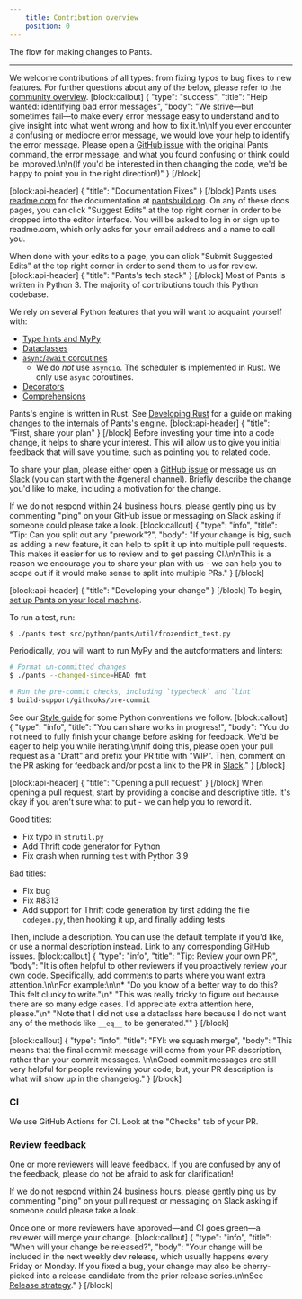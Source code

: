 ```yaml
---
    title: Contribution overview
    position: 0
---
```


The flow for making changes to Pants.

---

We welcome contributions of all types: from fixing typos to bug fixes to new features. For further questions about any of the below, please refer to the [community overview](doc:community).
[block:callout]
{
  "type": "success",
  "title": "Help wanted: identifying bad error messages",
  "body": "We strive—but sometimes fail—to make every error message easy to understand and to give insight into what went wrong and how to fix it.\n\nIf you ever encounter a confusing or mediocre error message, we would love your help to identify the error message. Please open a [GitHub issue](https://github.com/pantsbuild/pants/issues) with the original Pants command, the error message, and what you found confusing or think could be improved.\n\n(If you'd be interested in then changing the code, we'd be happy to point you in the right direction!)"
}
[/block]

[block:api-header]
{
  "title": "Documentation Fixes"
}
[/block]
Pants uses [readme.com](https://readme.com/) for the documentation at [pantsbuild.org](https://pantsbuild.org). On any of these docs pages, you can click "Suggest Edits" at the top right corner in order to be dropped into the editor interface. You will be asked to log in or sign up to readme.com, which only asks for your email address and a name to call you.

When done with your edits to a page, you can click "Submit Suggested Edits" at the top right corner in order to send them to us for review.
[block:api-header]
{
  "title": "Pants's tech stack"
}
[/block]
Most of Pants is written in Python 3. The majority of contributions touch this Python codebase.

We rely on several Python features that you will want to acquaint yourself with:

* [Type hints and MyPy](https://mypy.readthedocs.io/en/stable/)
* [Dataclasses](https://realpython.com/python-data-classes/)
* [`async`/`await` coroutines](https://www.python.org/dev/peps/pep-0492)
    * We do _not_ use `asyncio`. The scheduler is implemented in Rust. We only use `async` coroutines.
* [Decorators](https://realpython.com/primer-on-python-decorators/)
* [Comprehensions](https://www.geeksforgeeks.org/comprehensions-in-python/)

Pants's engine is written in Rust. See [Developing Rust](doc:contributions-rust) for a guide on making changes to the internals of Pants's engine.
[block:api-header]
{
  "title": "First, share your plan"
}
[/block]
Before investing your time into a code change, it helps to share your interest. This will allow us to give you initial feedback that will save you time, such as pointing you to related code.

To share your plan, please either open a [GitHub issue](https://github.com/pantsbuild/pants/issues) or message us on [Slack](doc:community#slack) (you can start with the #general channel). Briefly describe the change you'd like to make, including a motivation for the change.

If we do not respond within 24 business hours, please gently ping us by commenting "ping" on your GitHub issue or messaging on Slack asking if someone could please take a look.
[block:callout]
{
  "type": "info",
  "title": "Tip: Can you split out any \"prework\"?",
  "body": "If your change is big, such as adding a new feature, it can help to split it up into multiple pull requests. This makes it easier for us to review and to get passing CI.\n\nThis is a reason we encourage you to share your plan with us - we can help you to scope out if it would make sense to split into multiple PRs."
}
[/block]

[block:api-header]
{
  "title": "Developing your change"
}
[/block]
To begin, [set up Pants on your local machine](doc:contributor-setup).

To run a test, run:

```bash
$ ./pants test src/python/pants/util/frozendict_test.py
```

Periodically, you will want to run MyPy and the autoformatters and linters:

```bash
# Format un-committed changes
$ ./pants --changed-since=HEAD fmt

# Run the pre-commit checks, including `typecheck` and `lint`
$ build-support/githooks/pre-commit
```

See our [Style guide](doc:style-guide) for some Python conventions we follow.
[block:callout]
{
  "type": "info",
  "title": "You can share works in progress!",
  "body": "You do not need to fully finish your change before asking for feedback. We'd be eager to help you while iterating.\n\nIf doing this, please open your pull request as a \"Draft\" and prefix your PR title with \"WIP\". Then, comment on the PR asking for feedback and/or post a link to the PR in [Slack](doc:community)."
}
[/block]

[block:api-header]
{
  "title": "Opening a pull request"
}
[/block]
When opening a pull request, start by providing a concise and descriptive title. It's okay if you aren't sure what to put - we can help you to reword it. 

Good titles:
* Fix typo in `strutil.py`
* Add Thrift code generator for Python
* Fix crash when running `test` with Python 3.9

Bad titles:
* Fix bug
* Fix #8313
* Add support for Thrift code generation by first adding the file `codegen.py`, then hooking it up, and finally adding tests

Then, include a description. You can use the default template if you'd like, or use a normal description instead. Link to any corresponding GitHub issues.
[block:callout]
{
  "type": "info",
  "title": "Tip: Review your own PR",
  "body": "It is often helpful to other reviewers if you proactively review your own code. Specifically, add comments to parts where you want extra attention.\n\nFor example:\n\n* \"Do you know of a better way to do this? This felt clunky to write.\"\n* \"This was really tricky to figure out because there are so many edge cases. I'd appreciate extra attention here, please.\"\n* \"Note that I did not use a dataclass here because I do not want any of the methods like `__eq__` to be generated.\""
}
[/block]

[block:callout]
{
  "type": "info",
  "title": "FYI: we squash merge",
  "body": "This means that the final commit message will come from your PR description, rather than your commit messages. \n\nGood commit messages are still very helpful for people reviewing your code; but, your PR description is what will show up in the changelog."
}
[/block]
### CI

We use GitHub Actions for CI. Look at the "Checks" tab of your PR.

### Review feedback

One or more reviewers will leave feedback. If you are confused by any of the feedback, please do not be afraid to ask for clarification!

If we do not respond within 24 business hours, please gently ping us by commenting "ping" on your pull request or messaging on Slack asking if someone could please take a look.

Once one or more reviewers have approved—and CI goes green—a reviewer will merge your change.
[block:callout]
{
  "type": "info",
  "title": "When will your change be released?",
  "body": "Your change will be included in the next weekly dev release, which usually happens every Friday or Monday. If you fixed a bug, your change may also be cherry-picked into a release candidate from the prior release series.\n\nSee [Release strategy](doc:release-strategy)."
}
[/block]
